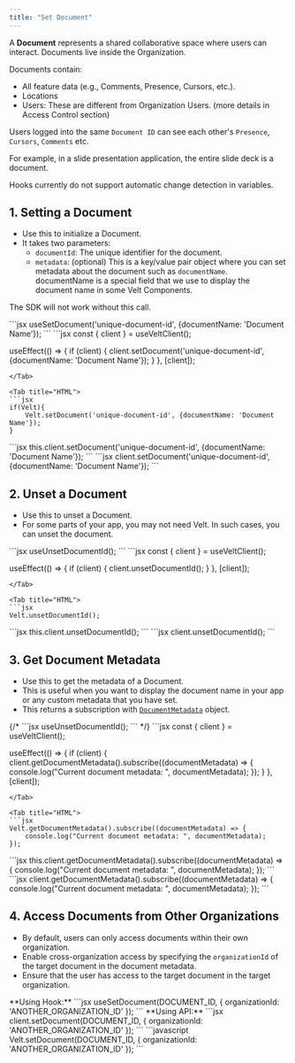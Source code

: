 ```yaml
---
title: "Set Document"
---
```


A **Document** represents a shared collaborative space where users can interact. Documents live inside the Organization.

Documents contain:
- All feature data (e.g., Comments, Presence, Cursors, etc.).
- Locations
- Users: These are different from Organization Users. (more details in Access Control section)

Users logged into the same `Document ID` can see each other's `Presence`, `Cursors`, `Comments` etc.

For example, in a slide presentation application, the entire slide deck is a document.

<Warning>Hooks currently do not support automatic change detection in variables.</Warning>

## 1. Setting a Document
- Use this to initialize a Document.
- It takes two parameters:
  - `documentId`: The unique identifier for the document.
  - `metadata`: (optional) This is a key/value pair object where you can set metadata about the document such as `documentName`. documentName is a special field that we use to display the document name in some Velt Components.

<Warning>The SDK will not work without this call.</Warning>

<Tabs>
<Tab title="React / Next.js with Hooks">
```jsx
useSetDocument('unique-document-id', {documentName: 'Document Name'});
```
</Tab>

<Tab title="React / Next.js">
```jsx
const { client } = useVeltClient();

useEffect(() => {
    if (client) {
        client.setDocument('unique-document-id', {documentName: 'Document Name'});
    }
}, [client]);
```
</Tab>

<Tab title="HTML">
```jsx
if(Velt){
    Velt.setDocument('unique-document-id', {documentName: 'Document Name'});
}
```
</Tab>

<Tab title="Angular">
```jsx
this.client.setDocument('unique-document-id', {documentName: 'Document Name'});
```
</Tab>

<Tab title="Vue.js">
```jsx
client.setDocument('unique-document-id', {documentName: 'Document Name'});
```
</Tab>

</Tabs>

## 2. Unset a Document

- Use this to unset a Document.
- For some parts of your app, you may not need Velt. In such cases, you can unset the document.

<Tabs>
<Tab title="React / Next.js with Hooks">
```jsx
useUnsetDocumentId();
```
</Tab>

<Tab title="React / Next.js">
```jsx
const { client } = useVeltClient();

useEffect(() => {
    if (client) {
        client.unsetDocumentId();
    }
}, [client]);
```
</Tab>

<Tab title="HTML">
```jsx
Velt.unsetDocumentId();
```
</Tab>

<Tab title="Angular">
```jsx
this.client.unsetDocumentId();
```
</Tab>

<Tab title="Vue.js">
```jsx
client.unsetDocumentId();
```
</Tab>

</Tabs>

## 3. Get Document Metadata

- Use this to get the metadata of a Document.
- This is useful when you want to display the document name in your app or any custom metadata that you have set.
- This returns a subscription with [`DocumentMetadata`](/api-reference/models/DocumentMetadata) object.

<Tabs>
{/* <Tab title="React / Next.js with Hooks">
```jsx
useUnsetDocumentId();
```
</Tab> */}

<Tab title="React / Next.js">
```jsx
const { client } = useVeltClient();

useEffect(() => {
    if (client) {
        client.getDocumentMetadata().subscribe((documentMetadata) => {
            console.log("Current document metadata: ", documentMetadata);
        });
    }
}, [client]);
```
</Tab>

<Tab title="HTML">
```jsx
Velt.getDocumentMetadata().subscribe((documentMetadata) => {
    console.log("Current document metadata: ", documentMetadata);
});
```
</Tab>

<Tab title="Angular">
```jsx
this.client.getDocumentMetadata().subscribe((documentMetadata) => {
    console.log("Current document metadata: ", documentMetadata);
});
```
</Tab>

<Tab title="Vue.js">
```jsx
client.getDocumentMetadata().subscribe((documentMetadata) => {
    console.log("Current document metadata: ", documentMetadata);
});
```
</Tab>

</Tabs>

## 4. Access Documents from Other Organizations
- By default, users can only access documents within their own organization.
- Enable cross-organization access by specifying the `organizationId` of the target document in the document metadata.
- Ensure that the user has access to the target document in the target organization.

<Tabs>
    <Tab title="React / Next.js">
    **Using Hook:**
      ```jsx
      useSetDocument(DOCUMENT_ID, {
        organizationId: 'ANOTHER_ORGANIZATION_ID'
      });
      ```
      **Using API:**
      ```jsx
      client.setDocument(DOCUMENT_ID, {
        organizationId: 'ANOTHER_ORGANIZATION_ID'
      });
      ```
    </Tab>
    <Tab title="Other Frameworks">
      ```javascript
      Velt.setDocument(DOCUMENT_ID, {
        organizationId: 'ANOTHER_ORGANIZATION_ID'
      });
      ```
    </Tab>
  </Tabs>